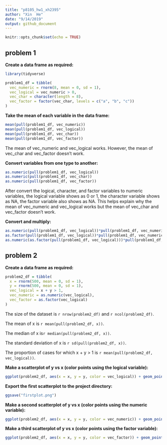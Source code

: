 ```yaml
---
title: "p8105_hw1_xh2395"
author: "Xin  He"
date: "9/14/2019"
output: github_document
---
```


```r
knitr::opts_chunk$set(echo = TRUE)
```

##  problem 1

**Create a data frame as required:**
```r
library(tidyverse)

problem1_df = tibble(
  vec_numeric = rnorm(8, mean = 0, sd = 1),
  vec_logical = vec_numeric > 0,
  vec_char = character(length = 8),
  vec_factor = factor(vec_char, levels = c("a", "b", "c"))
)
```


**Take the mean of each variable in the data frame:**
```r
mean(pull(problem1_df, vec_numeric))
mean(pull(problem1_df, vec_logical))
mean(pull(problem1_df, vec_char))
mean(pull(problem1_df, vec_factor))
```
The mean of vec_numeric and vec_logical works.
However, the mean of vec_char and vec_factor doesn't work.


**Convert variables from one type to another:**
```r
as.numeric(pull(problem1_df, vec_logical))
as.numeric(pull(problem1_df, vec_char))
as.numeric(pull(problem1_df, vec_factor))
```
After convert the logical, character, and factor variables to numeric variables, the logical variable shows as 0 or 1, the character variable shows as NA, the factor variable also shows as NA.
This helps explain why the  mean of vec_numeric and vec_logical works but the mean of vec_char and vec_factor doesn't work.


**Convert and multiply:**
```r
as.numeric(pull(problem1_df, vec_logical))*pull(problem1_df, vec_numeric)
as.factor(pull(problem1_df, vec_logical))*pull(problem1_df, vec_numeric)
as.numeric(as.factor(pull(problem1_df, vec_logical)))*pull(problem1_df, vec_numeric)
```


## problem 2

**Create a data frame as required:**
```r
problem2_df = tibble(
  x = rnorm(500, mean = 0, sd = 1),
  y = rnorm(500, mean = 0, sd = 1),
  vec_logical = x + y > 1,
  vec_numeric = as.numeric(vec_logical),
  vec_factor = as.factor(vec_logical)
)
```
The size of the dataset is `r nrow(problem2_df)` and `r ncol(problem2_df)`.

The mean of x is `r mean(pull(problem2_df, x))`.

The median of x is`r median(pull(problem2_df, x))`.

The standard deviation of x is `r sd(pull(problem2_df, x))`.

The proportion of cases for which x + y > 1 is `r mean(pull(problem2_df, vec_logical))`.


**Make a scatterplot of y vs x (color points using the logical variable):**
```r
ggplot(problem2_df, aes(x = x, y = y, color = vec_logical)) + geom_point()
```


**Export the first scatterplot to the project directory:**
```r
ggsave("firstplot.png")
```


**Make a second scatterplot of y vs x (color points using the numeric variable):**
```r
ggplot(problem2_df, aes(x = x, y = y, color = vec_numeric)) + geom_point()
```


**Make a third scatterplot of y vs x (color points using the factor variable):**
```r
ggplot(problem2_df, aes(x = x, y = y, color = vec_factor)) + geom_point()
```
